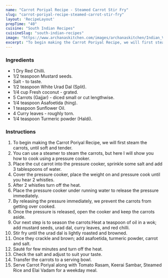 ---
name: "Carrot Poriyal Recipe - Steamed Carrot Stir Fry"
slug: "carrot-poriyal-recipe-steamed-carrot-stir-fry"
layout: 'RecipeLayout'
prepTime: "40"
cuisine: "South Indian Recipes"
cuisineSlug: "south-indian-recipes"
image: "https://www.archanaskitchen.com/images/archanaskitchen/Indian_Vegetables_Dry/carrot_poriyal_sabzi_south_indian_curry_Recipe.jpg"
excerpt: "To begin making the Carrot Poriyal Recipe, we will first steam the carrots, until soft and tender"
---

### Ingredients

- 1 Dry Red Chilli.
- 1/2 teaspoon Mustard seeds.
- Salt - to taste.
- 1/2 teaspoon White Urad Dal (Split).
- 1/4 cup Fresh coconut - grated.
- 5 Carrots (Gajjar) - diced small or cut lengthwise.
- 1/4 teaspoon Asafoetida (hing).
- 1 teaspoon Sunflower Oil.
- 4 Curry leaves - roughly torn.
- 1/4 teaspoon Turmeric powder (Haldi).

### Instructions

1. To begin making the Carrot Poriyal Recipe, we will first steam the carrots, until soft and tender.
1. You can use a steamer to steam the carrots, but here I will show you how to cook using a pressure cooker.
1. Place the cut carrot into the pressure cooker, sprinkle some salt and add 3 tablespoons of water.
1. Cover the pressure cooker, place the weight on and pressure cook until you hear 2 whistles.
1. After 2 whistles turn off the heat.
1. Place the pressure cooker under running water to release the pressure immediately.
1. By releasing the pressure immediately, we prevent the carrots from getting over cooked.
1. Once the pressure is released, open the cooker and keep the carrots aside.
1. Our next step is to season the carrots:Heat a teaspoon of oil in a wok; add mustard seeds, urad dal, curry leaves, and red chilli.
1. Stir fry until the urad dal is lightly roasted and browned.
1. Once they crackle and brown; add asafoetida, turmeric powder, carrot and salt.
1. Sauté for few minutes and turn off the heat.
1. Check the salt and adjust to suit your taste.
1. Transfer the carrots to a serving bowl.
1. Serve Carrot Poriyal along with Tomato Rasam, Keerai Sambar, Steamed Rice and Elai Vadam for a weekday meal.
